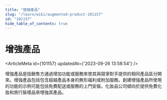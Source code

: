 ```yaml
---
title: "增強產品"
slug: "/learn/wiki/augmented-product-101157"
id: "101157"
hide_table_of_contents: true
---
```



# 增強產品

<ArticleMeta id={101157} updatedAt={'2023-09-26 13:58:54'} />
<div className='border-solid border-b border-t-0 my-4 border-[var(--ifm-color-gray-300)]' />

增強產品是指銷售方通過增加功能或服務來使其與競爭對手提供的相同產品區分開來。增強產品包括包含超越產品本身的無形福利或附加服務。創建增強產品所使用的功能的示例可能包括免費配送或服務的上門安裝。化妝品公司傾向於提供免費化妝和旅行裝樣品來增強其產品。
